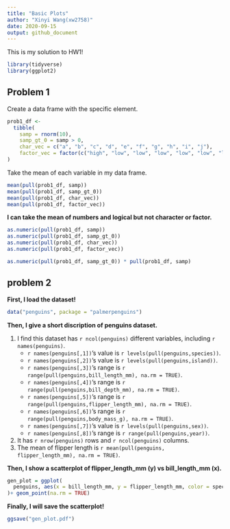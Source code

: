 ```yaml
---
title: "Basic Plots"
author: "Xinyi Wang(xw2758)"
date: 2020-09-15
output: github_document
---
```


This is my solution to HW1!

```r
library(tidyverse)
library(ggplot2)
```

## Problem 1

Create a data frame with the specific element.

```r
prob1_df <- 
  tibble(
    samp = rnorm(10),
    samp_gt_0 = samp > 0,
    char_vec = c("a", "b", "c", "d", "e", "f", "g", "h", "i", "j"),
    factor_vec = factor(c("high", "low", "low", "low", "low", "low", "low", "med", "med", "med"))
)
```

Take the mean of each variable in my data frame.

```r
mean(pull(prob1_df, samp))
mean(pull(prob1_df, samp_gt_0))
mean(pull(prob1_df, char_vec))
mean(pull(prob1_df, factor_vec))
```

**I can take the mean of numbers and logical but not character or factor.**

```r
as.numeric(pull(prob1_df, samp))
as.numeric(pull(prob1_df, samp_gt_0))
as.numeric(pull(prob1_df, char_vec))
as.numeric(pull(prob1_df, factor_vec))
```

```r
as.numeric(pull(prob1_df, samp_gt_0)) * pull(prob1_df, samp)
```


## problem 2

**First, I load the dataset!**

```r
data("penguins", package = "palmerpenguins")
```

**Then, I give a short discription of penguins dataset.**

(1) I find this dataset has `r ncol(penguins)` different variables, including `r names(penguins)`. 
     - `r names(penguins[,1])`'s value is `r levels(pull(penguins,species))`.
     - `r names(penguins[,2])`'s value is `r levels(pull(penguins,island))`.
     - `r names(penguins[,3])`'s range is `r range(pull(penguins,bill_length_mm), na.rm = TRUE)`.
     - `r names(penguins[,4])`'s range is `r range(pull(penguins,bill_depth_mm), na.rm = TRUE)`.
     - `r names(penguins[,5])`'s range is `r range(pull(penguins,flipper_length_mm), na.rm = TRUE)`.
     - `r names(penguins[,6])`'s range is `r range(pull(penguins,body_mass_g), na.rm = TRUE)`.
     - `r names(penguins[,7])`'s value is `r levels(pull(penguins,sex))`.
     - `r names(penguins[,8])`'s range is `r range(pull(penguins,year))`.
(2) It has `r nrow(penguins)` rows and `r ncol(penguins)` columns.
(3) The mean of flipper length is `r mean(pull(penguins, flipper_length_mm), na.rm = TRUE)`.


**Then, I show a scatterplot of flipper_length_mm (y) vs bill_length_mm (x).**

```r
gen_plot = ggplot(
  penguins, aes(x = bill_length_mm, y = flipper_length_mm, color = species),
)+ geom_point(na.rm = TRUE)
```

**Finally, I will save the scatterplot!**

```r
ggsave("gen_plot.pdf")
```



